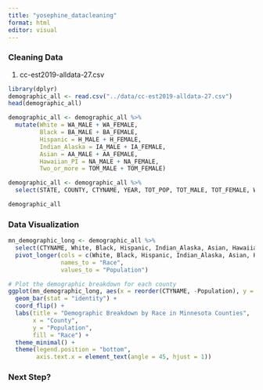 ```yaml
---
title: "yosephine_datacleaning"
format: html
editor: visual
---
```


### Cleaning Data

1.  cc-est2019-alldata-27.csv

```r
library(dplyr)
demographic_all <- read.csv("../data/cc-est2019-alldata-27.csv")
head(demographic_all)
```

```r
demographic_all <- demographic_all %>%
  mutate(White = WA_MALE + WA_FEMALE,
         Black = BA_MALE + BA_FEMALE,
         Hispanic = H_MALE + H_FEMALE,
         Indian_Alaska = IA_MALE + IA_FEMALE,
         Asian = AA_MALE + AA_FEMALE,
         Hawaiian_PI = NA_MALE + NA_FEMALE,
         Two_or_more = TOM_MALE + TOM_FEMALE)

demographic_all <- demographic_all %>% 
  select(STATE, COUNTY, CTYNAME, YEAR, TOT_POP, TOT_MALE, TOT_FEMALE, White, Black, Hispanic, Indian_Alaska, Asian, Hawaiian_PI, Two_or_more)

demographic_all
```

### Data Visualization

```r
mn_demographic_long <- demographic_all %>%
  select(CTYNAME, White, Black, Hispanic, Indian_Alaska, Asian, Hawaiian_PI, Two_or_more) %>%
  pivot_longer(cols = c(White, Black, Hispanic, Indian_Alaska, Asian, Hawaiian_PI, Two_or_more),
               names_to = "Race",
               values_to = "Population")

# Plot the demographic breakdown for each county
ggplot(mn_demographic_long, aes(x = reorder(CTYNAME, -Population), y = Population, fill = Race)) +
  geom_bar(stat = "identity") +
  coord_flip() +
  labs(title = "Demographic Breakdown by Race in Minnesota Counties",
       x = "County",
       y = "Population",
       fill = "Race") +
  theme_minimal() +
  theme(legend.position = "bottom",
        axis.text.x = element_text(angle = 45, hjust = 1))
```

### Next Step?

